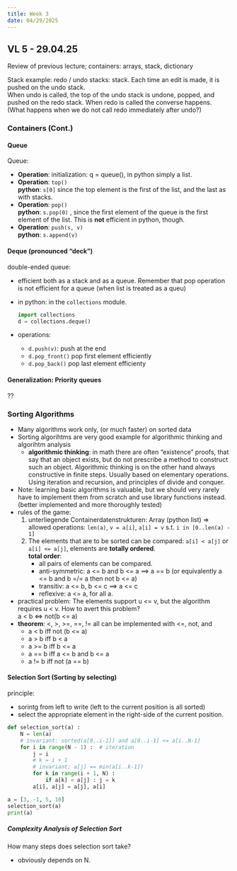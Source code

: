 ```yaml
---
title: Week 3
date: 04/29/2025
---
```


## VL 5 - 29.04.25

Review of previous lecture; containers: arrays, stack, dictionary

Stack example: redo / undo stacks: stack. Each time an edit is made, it is pushed on the undo stack.  
When undo is called, the top of the undo stack is undone, popped, and pushed on the redo stack. 
When redo is called the converse happens. (What happens when we do not call redo immediately after undo?)

### Containers (Cont.)


#### Queue

Queue:

* **Operation**:  initialization: q = queue(), in python simply a list.
* **Operation**:  `top()`  
  **python**:  `s[0]`  since the top element is the first of the list, and the last as with stacks. 
* **Operation**:  `pop()`  
  **python**:  `s.pop(0)` , since the first element of the queue is the first element of the list. 
  This is **not** efficient in python, though.
* **Operation**:  `push(s, v)`  
  **python**:  `s.append(v)`  


#### Deque (pronounced "deck")

double-ended queue:

- efficient both as a stack and as a queue. Remember that pop operation is not efficient for a queue (when list is 
  treated as a queu)
- in python: in the `collections` module. 

  ```python
  import collections
  d = collections.deque()
  ```
- operations:
    - `d.push(v)`: push at the end
    - `d.pop_front()` pop first element efficiently
    - `d.pop_back()` pop last element efficienty

#### **Generalization**: Priority queues

?? 


### Sorting Algorithms

* Many algorithms work only, (or much faster) on sorted data
* Sorting algorihtms are very good example for algorithmic thinking and algorihtm analysis
  * **algorithmic thinking**: in math there are often "existence" proofs, that say that an object exists,
  but do not prescribe a method to construct such an object. Algorithmic thinking is on the other hand always
  constructive in finite steps. Usually based on elementary operations. Using iteration and recursion, and principles
  of divide and conquer. 
* Note: learning basic algorithms is valuable, but we should very rarely have to implement them from scratch and use 
  library functions instead. (better implemented and more thoroughly tested)
* rules of the game: 
  1. unterliegende Containerdatenstrukturen: Array (python list)
     $\Rightarrow$ allowed operations: `len(a)`, `v = a[i]`, `a[i] = v` s.t. `i in [0..len(a) - 1]`
  2. The elements that are to be sorted can be compared: `a[i] < a[j]` or `a[i] <= a[j]`, elements are
     **totally ordered**.   
     **total order**: 
     * all pairs of elements can be compared.
     * anti-symmetric: a <= b and b <= a ==> a == b (or equivalently a <= b and b =/= a then not b <= a)
     * transitiv: a <= b, b <= c ==> a <= c
     * reflexive: a <= a, for all a.
* practical problem: The elements support u <= v, but the algorithm requires u < v. How to avert this problem?  
  a < b <=> not(b <= a)
* **theorem**: <, >, >=, ==, != all can be implemented with <=, not, and
  * a < b iff not (b <= a)
  * a > b iff b < a
  * a >= b iff b <= a
  * a == b iff a <= b and b <= a
  * a != b iff not (a == b)

#### Selection Sort (Sorting by selecting)

principle: 

* sorintg from left to write (left to the current position is all sorted)
* select the appropriate element in the right-side of the current position.

```python
def selection_sort(a) :
    N = len(a)
    # invariant: sorted(a[0..i-1]) and a[0..i-1] <= a[i..N-1]
    for i in range(N - 1) :  # iteration
        j = i 
        # k = i + 1
        # invariant: a[j] == min(a[i..k-1])
        for k in range(i + 1, N) : 
            if a[k] < a[j] : j = k
        a[i], a[j] = a[j], a[i]

a = [3, -1, 5, 10]
selection_sort(a)
print(a)
```

##### Complexity Analysis of Selection Sort

How many steps does selection sort take? 

- obviously depends on N. 





